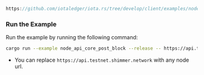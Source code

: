 
<DotEnvWarning/>

```rust reference
https://github.com/iotaledger/iota.rs/tree/develop/client/examples/node_api_core/04_post_block.rs
```

### Run the Example

Run the example by running the following command:

```bash
cargo run --example node_api_core_post_block --release -- https://api.testnet.shimmer.network
```

* You can replace `https://api.testnet.shimmer.network` with any node url.
